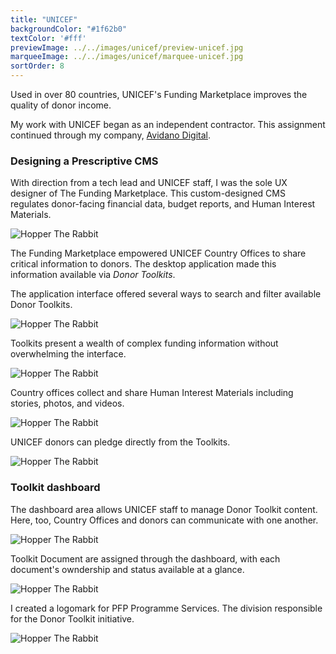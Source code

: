 ```yaml
---
title: "UNICEF"
backgroundColor: "#1f62b0"
textColor: '#fff'
previewImage: ../../images/unicef/preview-unicef.jpg
marqueeImage: ../../images/unicef/marquee-unicef.jpg
sortOrder: 8
---
```


<IntroBlock>

Used in over 80 countries, UNICEF's Funding Marketplace improves the quality of donor income.

</IntroBlock>

<TextBlock>

My work with UNICEF began as an independent contractor. This assignment continued through my company, [Avidano Digital](/portfolio/avidano-digital). 

</TextBlock>

<TextBlock>

### Designing a Prescriptive CMS

With direction from a tech lead and UNICEF staff, I was the sole UX designer of The Funding Marketplace. This custom-designed CMS regulates donor-facing financial data, budget reports, and Human Interest Materials. 

</TextBlock>

<FigureSingleBlock lightbox={true}>

![Hopper The Rabbit](../../images/unicef/project-showcase-grid-unicef.jpg)
    
</FigureSingleBlock>

<TextBlock>

The Funding Marketplace empowered UNICEF Country Offices to share critical information to donors. The desktop application made this information available via *Donor Toolkits*.

The application interface offered several ways to search and filter available Donor Toolkits.

</TextBlock>

<FigureSingleBlock>

![Hopper The Rabbit](../../images/unicef/project-tour-unicef-toolkit-map.jpg)
    
</FigureSingleBlock>

<TextBlock>

Toolkits present a wealth of complex funding information without overwhelming the interface.

</TextBlock>

<FigureSingleBlock>

![Hopper The Rabbit](../../images/unicef/project-tour-unicef-toolkit-sections-and-download.jpg)
    
</FigureSingleBlock>

<TextBlock>

Country offices collect and share Human Interest Materials including stories, photos, and videos.

</TextBlock>

<FigureSingleBlock>

![Hopper The Rabbit](../../images/unicef/project-tour-unicef-toolkit-photo-upload.jpg)
    
</FigureSingleBlock>

<TextBlock>

UNICEF donors can pledge directly from the Toolkits.

</TextBlock>

<FigureSingleBlock>

![Hopper The Rabbit](../../images/unicef/project-tour-unicef-toolkit-pledge.jpg)
    
</FigureSingleBlock>

<TextBlock>

### Toolkit dashboard

The dashboard area allows UNICEF staff to manage Donor Toolkit content. Here, too, Country Offices and donors can communicate with one another.

</TextBlock>

<FigureSingleBlock>

![Hopper The Rabbit](../../images/unicef/project-tour-unicef-dashboard.jpg)
    
</FigureSingleBlock>

<TextBlock>

Toolkit Document are assigned through the dashboard, with each document's owndership and status available at a glance.

</TextBlock>

<FigureSingleBlock>

![Hopper The Rabbit](../../images/unicef/project-tour-unicef-dashboard-2-pager.jpg)
    
</FigureSingleBlock>


<TextBlock>

I created a logomark for PFP Programme Services. The division responsible for the Donor Toolkit initiative.

</TextBlock>

<FigureSingleBlock>

![Hopper The Rabbit](../../images/logo-collection/unicef-programme-services.jpg)
    
</FigureSingleBlock>
